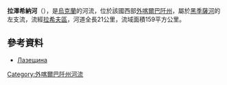 '''拉澤希納河'''（{{lang-uk|Лазещина}}），是[[烏克蘭|烏克蘭]]的河流，位於該國西部[[外喀爾巴阡州|外喀爾巴阡州]]，屬於[[黑季薩河|黑季薩河]]的左支流，流經[[拉希夫區|拉希夫區]]，河道全長21公里，流域面積159平方公里。

==參考資料==
* [https://web.archive.org/web/20131005022808/http://do.gendocs.ru/docs/index-29520.html?page=29 Лазещина]

{{DEFAULTSORT:Лазещина (річка)}}
[[Category:外喀爾巴阡州河流|Category:外喀爾巴阡州河流]]


{{Ukraine-river-stub}}
